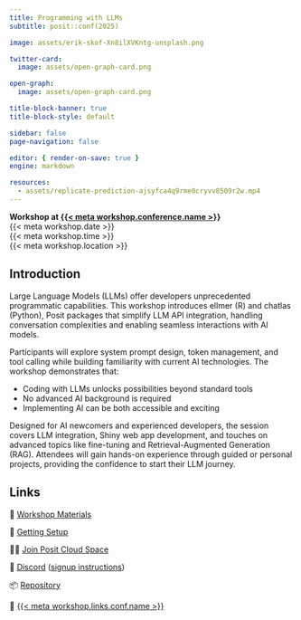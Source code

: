 ```yaml
---
title: Programming with LLMs
subtitle: posit::conf(2025)

image: assets/erik-skof-Xn8ilXVKntg-unsplash.png

twitter-card:
  image: assets/open-graph-card.png

open-graph:
  image: assets/open-graph-card.png

title-block-banner: true
title-block-style: default

sidebar: false
page-navigation: false

editor: { render-on-save: true }
engine: markdown

resources:
  - assets/replicate-prediction-ajsyfca4q9rme0cryvv8509r2w.mp4
---
```


```{=html}
<style>
.quarto-title-banner {
    color: var(--bs-body-bg);
    background-image: url({{< meta image >}});
    background-size: cover;
    background-position: center;
    height: 350px;
    transition: filter 15s;
}
.quarto-title {
    position: absolute;
    top: 1rem;
    left: 1.5rem;
    grid-column: unset !important;
}
.quarto-title > * {
    z-index: 1;
    position: relative;
}
.quarto-title-banner .quarto-title::before {
    position: absolute;
    inset: 0;
    content: "";
    z-index: 0;
}
.quarto-title-banner h1 {
    color: var(--bs-body-bg);
    font-weight: 300 !important;
    font-size: max(min(4vw, 2.5em), 1.5em);
    text-wrap: pretty;
}
@media (max-width: 575.98px) {
    .quarto-title-banner {
        height: 300px;
    }
}
header#title-block-header::before {
    content: "";
    width: 100%;
    height: 80px;
    position: absolute;
    background-color: black;
    top: -80px;
}
.video-background {
  position: relative;
  width: 100%;
  height: 100vh; /* Full viewport height */
  overflow: hidden;
}
.slow-fade {
  animation: fadeIn 5s ease-in forwards;
  animation-delay: 3s;
}
@keyframes fadeIn {
  from { opacity: 0; }
  to { opacity: 1; }
}
</style>
<script>
function setHue() {
    const randomHue = Math.random() * 360
    document.querySelector('.quarto-title-banner').style.filter = `hue-rotate(${randomHue}deg)`
    setTimeout(setHue, 18000)
}
setHue()

function createVideoBackground(options = {}) {
  const config = {
    container: '#title-block-header',
    poster: null,
    className: 'video-background',
    ...options
  };

  const supportsVideo = () => {
    const video = document.createElement('video');
    return !!(video.canPlayType && video.canPlayType('video/mp4').replace(/no/, ''));
  };

  const prefersReducedMotion = () => {
    return window.matchMedia('(prefers-reduced-motion: reduce)').matches;
  };

  const container = document.querySelector(config.container);

  if (!container) {
    console.error(`Container for video '${config.container}' not found`);
    return null;
  }

  if (!supportsVideo() || prefersReducedMotion()) {
    console.log('Video background not supported or user prefers reduced motion');
    return null;
  }

  const video = document.createElement('video');
  video.autoplay = true;
  video.muted = true;
  video.loop = true;
  video.playsInline = true;
  video.controls = false;
  video.playbackRate = 0.5;

  if (config.className) {
    video.className = config.className;
  }

  if (config.poster) {
    video.poster = config.poster;
  }

  video.style.cssText = `
    position: absolute;
    top: 50%;
    left: 50%;
    min-width: 100%;
    min-height: 100%;
    width: auto;
    height: auto;
    transform: translate(-50%, -50%);
    z-index: -1;
    object-fit: cover;
    grid-column: unset;
    opacity: 0;
  `;

  // Add video sources
  if (config.videoSrc.mp4) {
    const mp4Source = document.createElement('source');
    mp4Source.src = config.videoSrc.mp4;
    mp4Source.type = 'video/mp4';
    video.appendChild(mp4Source);
  }

  if (config.videoSrc.webm) {
    const webmSource = document.createElement('source');
    webmSource.src = config.videoSrc.webm;
    webmSource.type = 'video/webm';
    video.appendChild(webmSource);
  }

  if (getComputedStyle(container).position === 'static') {
    container.style.position = 'relative';
  }
  container.style.overflow = 'hidden';

  container.insertBefore(video, container.firstChild);

  video.play().catch(console.warn);

  return video;
}

document.addEventListener('DOMContentLoaded', () => {
  createVideoBackground({
    container: '#title-block-header .quarto-title-banner',
    videoSrc: {
      mp4: 'assets/replicate-prediction-ajsyfca4q9rme0cryvv8509r2w.mp4'
    },
    poster: 'assets/erik-skof-Xn8ilXVKntg-unsplash.png',
    className: 'video-background slow-fade'
  });
});
</script>
```

::: {.lead .mb-4}
**Workshop at [{{< meta workshop.conference.name >}}]({{< meta workshop.conference.link >}})**<br>{{< meta workshop.date >}}<br>{{< meta workshop.time >}}<br>{{< meta workshop.location >}}
:::

## Introduction

Large Language Models (LLMs) offer developers unprecedented programmatic capabilities. This workshop introduces ellmer (R) and chatlas (Python), Posit packages that simplify LLM API integration, handling conversation complexities and enabling seamless interactions with AI models.

Participants will explore system prompt design, token management, and tool calling while building familiarity with current AI technologies. The workshop demonstrates that:

- Coding with LLMs unlocks possibilities beyond standard tools
- No advanced AI background is required
- Implementing AI can be both accessible and exciting

Designed for AI newcomers and experienced developers, the session covers LLM integration, Shiny web app development, and touches on advanced topics like fine-tuning and Retrieval-Augmented Generation (RAG). Attendees will gain hands-on experience through guided or personal projects, providing the confidence to start their LLM journey.

## Links

::: {.lead .fs-3}
📘 [Workshop Materials](workshop.qmd)

🔧 [Getting Setup](setup.qmd)

🧑‍💻 [Join Posit Cloud Space](setup.qmd#using-posit-cloud)

👾 [Discord]({{< meta workshop.links.discord >}}) ([signup instructions](setup.qmd#create-accounts))

📦 [Repository]({{< meta workshop.links.repo >}})

🎡 [{{< meta workshop.links.conf.name >}}]({{< meta workshop.links.conf.href >}})
:::
